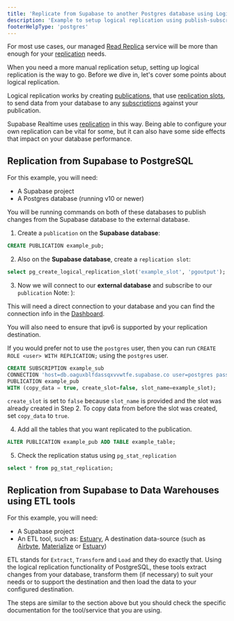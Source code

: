 ```yaml
---
title: 'Replicate from Supabase to another Postgres database using Logical Replication'
description: 'Example to setup logical replication using publish-subscribe to a Postgres database outside of Supabase'
footerHelpType: 'postgres'
---
```


For most use cases, our managed [Read Replica](/docs/content/guides/platform/read-replicas.mdx) service will be more than enough for your [replication](/docs/content/guides/database/replication.mdx) needs.

When you need a more manual replication setup, setting up logical replication is the way to go. Before we dive in, let's cover some points about logical replication.

Logical replication works by creating [publications](https://www.postgresql.org/docs/current/sql-createpublication.html), that use [replication slots](https://www.postgresql.org/docs/current/warm-standby.html#STREAMING-REPLICATION-SLOTS), to send data from your database to any [subscriptions](https://www.postgresql.org/docs/current/logical-replication-subscription.html) against your publication.

Supabase Realtime uses [replication](/docs/docs/ref/realtime/realtime.mdx) in this way. Being able to configure your own replication can be vital for some, but it can also have some side effects that impact on your database performance.

## Replication from Supabase to PostgreSQL

For this example, you will need:

- A Supabase project
- A Postgres database (running v10 or newer)

You will be running commands on both of these databases to publish changes from the Supabase database to the external database.

1. Create a `publication` on the **Supabase database**:

```sql
CREATE PUBLICATION example_pub;
```

2. Also on the **Supabase database**, create a `replication slot`:

```sql
select pg_create_logical_replication_slot('example_slot', 'pgoutput');
```

3. Now we will connect to our **external database** and subscribe to our `publication` Note: ):

<Admonition type="note">

This will need a direct connection to your database and you can find the connection info in the [Dashboard](https://supabase.com/dashboard/project/_/settings/database).

You will also need to ensure that ipv6 is supported by your replication destination.

If you would prefer not to use the `postgres` user, then you can run `CREATE ROLE <user> WITH REPLICATION;` using the `postgres` user.

</Admonition>

```sql
CREATE SUBSCRIPTION example_sub
CONNECTION 'host=db.oaguxblfdassqxvvwtfe.supabase.co user=postgres password=YOUR_PASS dbname=postgres'
PUBLICATION example_pub
WITH (copy_data = true, create_slot=false, slot_name=example_slot);
```

<Admonition type="note">

`create_slot` is set to `false` because `slot_name` is provided and the slot was already created in Step 2.
To copy data from before the slot was created, set `copy_data` to `true`.

</Admonition>

4. Add all the tables that you want replicated to the publication.

```sql
ALTER PUBLICATION example_pub ADD TABLE example_table;
```

5. Check the replication status using `pg_stat_replication`

```sql
select * from pg_stat_replication;
```

## Replication from Supabase to Data Warehouses using ETL tools

For this example, you will need:
- A Supabase project
- An ETL tool, such as: [Estuary](https://supabase.com/partners/integrations/estuary), 
A destination data-source (such as [Airbyte](https://airbyte.com/), [Materialize](https://materialize.com/) or [Estuary](https://estuary.dev/))

ETL stands for `Extract`, `Transform` and `Load` and they do exactly that. Using the logical replication functionality of PostgreSQL, these tools extract changes from your database, transform them (if necessary) to suit your needs or to support the destination and then load the data to your configured destination.

The steps are similar to the section above but you should check the specific documentation for the tool/service that you are using.


